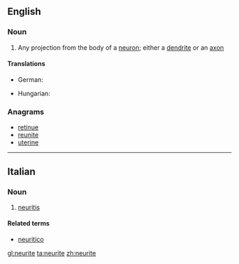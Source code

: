 ==English==

===Noun===
{{wikipedia}}
{{en-noun}}

# {{label|en|neuroanatomy}} Any projection from the body of a [[neuron]]; either a [[dendrite]] or an [[axon]]

====Translations====
{{trans-top|any projection from the body of a neuron}}
* German: {{t|de|Neurit|m}}
{{trans-mid}}
* Hungarian: {{t|hu|neurit}}
{{trans-bottom}}

===Anagrams===
* [[retinue#English|retinue]]
* [[reunite#English|reunite]]
* [[uterine#English|uterine]]

----

==Italian==

===Noun===
{{it-noun|f}}

# {{label|it|pathology}} [[neuritis]]

====Related terms====
* [[neuritico]]

[[gl:neurite]]
[[ta:neurite]]
[[zh:neurite]]